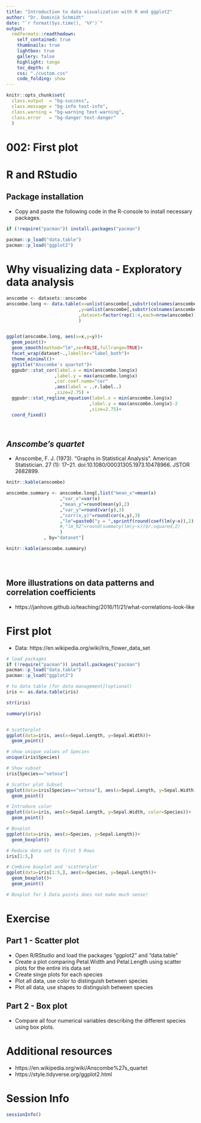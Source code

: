 ```yaml
---
title: "Introduction to data visualization with R and ggplot2"
author: "Dr. Dominik Schmidt"
date: "`r format(Sys.time(), '%Y')`"
output:
  rmdformats::readthedown:
    self_contained: true
    thumbnails: true
    lightbox: true
    gallery: false
    highlight: tango
    toc_depth: 4    
    css: "./custom.css"     
    code_folding: show
---
```

```r

knitr::opts_chunk$set(
  class.output  = "bg-success",
  class.message = "bg-info text-info",
  class.warning = "bg-warning text-warning",
  class.error   = "bg-danger text-danger"
  )
```


# 002: First plot




# R and RStudio

## Package installation

- Copy and paste the following code in the R-console to install necessary packages.


```r

if (!require("pacman")) install.packages("pacman")
	
pacman::p_load("data.table")
pacman::p_load("ggplot2")


```




# Why visualizing data - Exploratory data analysis

```r

anscombe <- datasets::anscombe
anscombe.long <- data.table(x=unlist(anscombe[,substr(colnames(anscombe),1,1)=="x"])
                           ,y=unlist(anscombe[,substr(colnames(anscombe),1,1)=="y"])
                           ,dataset=factor(rep(1:4,each=nrow(anscombe)))
                           )


ggplot(anscombe.long, aes(x=x,y=y))+
  geom_point()+
  geom_smooth(method="lm",se=FALSE,fullrange=TRUE)+
  facet_wrap(dataset~.,labeller="label_both")+
  theme_minimal()+
  ggtitle("Anscombe's quartet")+
  ggpubr::stat_cor(label.x = min(anscombe.long$x)
                  ,label.y = max(anscombe.long$x)
                  ,cor.coef.name="cor"
                  ,aes(label = ..r.label..)
                  ,size=2.75) +
  ggpubr::stat_regline_equation(label.x = min(anscombe.long$x)
                               ,label.y = max(anscombe.long$x)-2
                               ,size=2.75)+
  coord_fixed()




```

## *Anscombe's quartet* 

- Anscombe, F. J. (1973). "Graphs in Statistical Analysis". American Statistician. 27 (1): 17–21. doi:10.1080/00031305.1973.10478966. JSTOR 2682899.

```r

knitr::kable(anscombe)

anscombe.summary <- anscombe.long[,list("mean_x"=mean(x)
                    ,"var_x"=var(x)
                    ,"mean_y"=round(mean(y),2)
                    ,"var_y"=round(var(y),3)
                    ,"corr(x,y)"=round(cor(x,y),3)
                    ,"lm"=paste0("y = ",sprintf(round(coef(lm(y~x)),2)[1],fmt="%1.2f")," + ",sprintf(round(coef(lm(y~x)),3)[2],fmt="%1.3f"),"x")
                    #,"lm_R2"=round(summary(lm(y~x))$r.squared,2)
                    )
              , by="dataset"]

knitr::kable(anscombe.summary)





```


## More illustrations on data patterns and correlation coefficients

- https://janhove.github.io/teaching/2016/11/21/what-correlations-look-like





# First plot

- Data: https://en.wikipedia.org/wiki/Iris_flower_data_set


```r
# load packages
if (!require("pacman")) install.packages("pacman")
pacman::p_load("data.table")
pacman::p_load("ggplot2")

# to data table [for data management](optional)
iris <- as.data.table(iris)

str(iris)

summary(iris)


# Scatterplot
ggplot(data=iris, aes(x=Sepal.Length, y=Sepal.Width))+
  geom_point()

# show unique values of Species
unique(iris$Species)

# Show subset
iris[Species=="setosa"]

# Scatter plot Subset
ggplot(data=iris[Species=="setosa"], aes(x=Sepal.Length, y=Sepal.Width))+
  geom_point()

# Introduce color
ggplot(data=iris, aes(x=Sepal.Length, y=Sepal.Width, color=Species))+
  geom_point()

# Boxplot
ggplot(data=iris, aes(x=Species, y=Sepal.Length))+
  geom_boxplot()  

# Reduce data set to first 5 Rows
iris[1:5,]

# Combine boxplot and 'scatterplot'
ggplot(data=iris[1:5,], aes(x=Species, y=Sepal.Length))+
  geom_boxplot()+
  geom_point()

# Boxplot for 5 Data points does not make much sense!

```



# Exercise 

## Part 1 - Scatter plot

- Open R/RStudio and load the packages "ggplot2" and "data.table"
- Create a plot comparing Petal.Width and Petal.Length using scatter plots for the entire iris data set 
- Create singe plots for each species
- Plot all data, use color to distinguish between species 
- Plot all data, use shapes to distinguish between species

## Part 2 - Box plot

- Compare all four numerical variables describing the different species using box plots.





# Additional resources

- https://en.wikipedia.org/wiki/Anscombe%27s_quartet
- https://style.tidyverse.org/ggplot2.html

#  Session Info

```r

sessionInfo()

```

